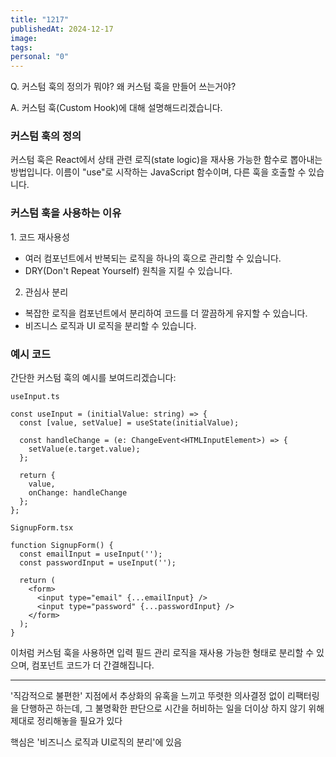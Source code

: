 ```yaml
---
title: "1217"
publishedAt: 2024-12-17
image: 
tags: 
personal: "0"
---
```

Q. 커스텀 훅의 정의가 뭐야? 왜 커스텀 훅을 만들어 쓰는거야?

A. 커스텀 훅(Custom Hook)에 대해 설명해드리겠습니다.

### 커스텀 훅의 정의

커스텀 훅은 React에서 상태 관련 로직(state logic)을 재사용 가능한 함수로 뽑아내는 방법입니다. 이름이 "use"로 시작하는 JavaScript 함수이며, 다른 훅을 호출할 수 있습니다.

### 커스텀 훅을 사용하는 이유

1. 코드 재사용성
- 여러 컴포넌트에서 반복되는 로직을 하나의 훅으로 관리할 수 있습니다.
- DRY(Don't Repeat Yourself) 원칙을 지킬 수 있습니다.
2. 관심사 분리
- 복잡한 로직을 컴포넌트에서 분리하여 코드를 더 깔끔하게 유지할 수 있습니다.
- 비즈니스 로직과 UI 로직을 분리할 수 있습니다.

### 예시 코드

간단한 커스텀 훅의 예시를 보여드리겠습니다:

```
useInput.ts

const useInput = (initialValue: string) => {
  const [value, setValue] = useState(initialValue);
  
  const handleChange = (e: ChangeEvent<HTMLInputElement>) => {
    setValue(e.target.value);
  };

  return {
    value,
    onChange: handleChange
  };
};

SignupForm.tsx

function SignupForm() {
  const emailInput = useInput('');
  const passwordInput = useInput('');

  return (
    <form>
      <input type="email" {...emailInput} />
      <input type="password" {...passwordInput} />
    </form>
  );
}
```

이처럼 커스텀 훅을 사용하면 입력 필드 관리 로직을 재사용 가능한 형태로 분리할 수 있으며, 컴포넌트 코드가 더 간결해집니다.

---

'직감적으로 불편한' 지점에서 추상화의 유혹을 느끼고 뚜렷한 의사결정 없이 리팩터링을 단행하곤 하는데, 그 불명확한 판단으로 시간을 허비하는 일을 더이상 하지 않기 위해 제대로 정리해놓을 필요가 있다

핵심은 '비즈니스 로직과 UI로직의 분리'에 있음

